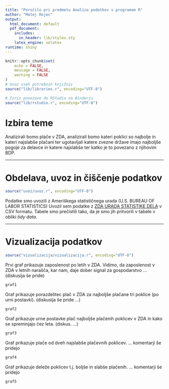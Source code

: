 ```yaml
---
title: "Poročilo pri predmetu Analiza podatkov s programom R"
author: "Matej Rojec"
output:
  html_document: default
  pdf_document:
    includes:
      in_header: lib/styles.sty
    latex_engine: xelatex
runtime: shiny
---
```


```r
knitr::opts_chunk$set(
	echo = FALSE,
	message = FALSE,
	warning = FALSE
)
# Uvoz vseh potrebnih knjižnic
source("lib/libraries.r", encoding="UTF-8")

```

```r
# Izris povezave do RStudia na Binderju
source("lib/rstudio.r", encoding="UTF-8")
```

# Izbira teme

Analizirali bomo plače v ZDA, analizirali bomo kateri poklici so najbolje in kateri najslabše plačani ter
ugotavljali katere zvezne države imajo najboljše pogoje za delavce in katere najslabše ter katko je to 
povezano z njihovim BDP. 


***

# Obdelava, uvoz in čiščenje podatkov

```r
source("uvoz/uvoz.r", encoding="UTF-8")
```

Podatke smo uvozili z Ameriškega statističnega urada (U.S. BUREAU OF LABOR STATISTICS)
Uvozil sem podatke z [ZDA URADA STATISTIKE DELA](http://www.bls.gov/bls/proghome.htm) v CSV formatu.
Tabele smo prečistili tako, da je smo jih pritvorili v tabele v obliki *tidy data*.

***

# Vizualizacija podatkov

```r
source("vizualizacija/vizualizacija.r", encoding="UTF-8")
```

Prvi graf prikazuje zaposlenost po letih v ZDA. Vidimo, da zaposlenost v ZDA v 
letnih narašča, kar nam, daje dober signal za gospodarstvo ... 
(diskusija še pride)

```r
graf1
```


Graf prikazuje porazdelitec plač v ZDA za najboljše plačane tri poklice (po 
urni postavki). (diskusija še pride ...)

```r
graf2
```


Graf prikazuje urne postavke plač najboljše plačenih poklicev v ZDA in kako se 
spreminjajo čez leta. (diskus. ...)

```r
graf3
```

Graf prikazuje plače od dveh najslabše plačevnih poklicev.
... komentarji še pridejo


```r
graf4
```

Graf prikazuje deleže poklicev t.j. boljše in slabše plačenih. 
... komentarji še pridejo

```r
graf5
```



